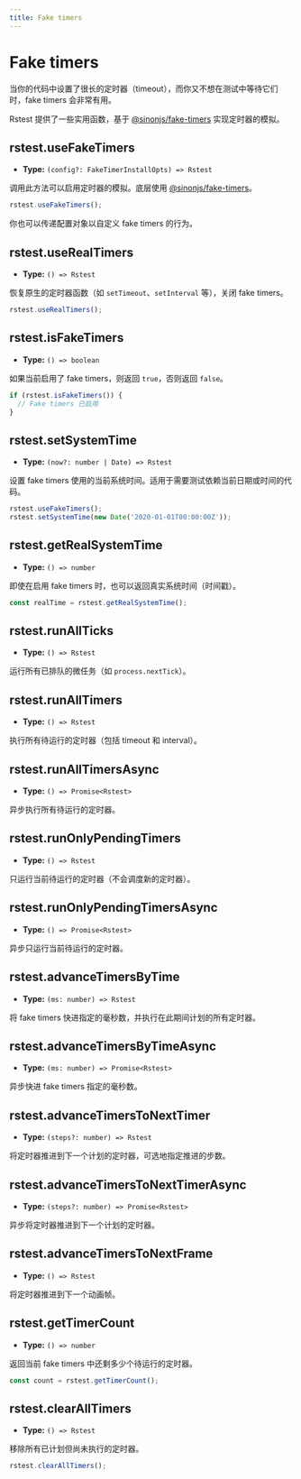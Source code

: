 ```yaml
---
title: Fake timers
---
```


# Fake timers

当你的代码中设置了很长的定时器（timeout），而你又不想在测试中等待它们时，fake timers 会非常有用。

Rstest 提供了一些实用函数，基于 [@sinonjs/fake-timers](https://github.com/node-fake-timers/fake-timers) 实现定时器的模拟。

## rstest.useFakeTimers

- **Type:** `(config?: FakeTimerInstallOpts) => Rstest`

调用此方法可以启用定时器的模拟。底层使用 [@sinonjs/fake-timers](https://github.com/node-fake-timers/fake-timers)。

```ts
rstest.useFakeTimers();
```

你也可以传递配置对象以自定义 fake timers 的行为。

## rstest.useRealTimers

- **Type:** `() => Rstest`

恢复原生的定时器函数（如 `setTimeout`、`setInterval` 等），关闭 fake timers。

```ts
rstest.useRealTimers();
```

## rstest.isFakeTimers

- **Type:** `() => boolean`

如果当前启用了 fake timers，则返回 `true`，否则返回 `false`。

```ts
if (rstest.isFakeTimers()) {
  // Fake timers 已启用
}
```

## rstest.setSystemTime

- **Type:** `(now?: number | Date) => Rstest`

设置 fake timers 使用的当前系统时间。适用于需要测试依赖当前日期或时间的代码。

```ts
rstest.useFakeTimers();
rstest.setSystemTime(new Date('2020-01-01T00:00:00Z'));
```

## rstest.getRealSystemTime

- **Type:** `() => number`

即使在启用 fake timers 时，也可以返回真实系统时间（时间戳）。

```ts
const realTime = rstest.getRealSystemTime();
```

## rstest.runAllTicks

- **Type:** `() => Rstest`

运行所有已排队的微任务（如 `process.nextTick`）。

## rstest.runAllTimers

- **Type:** `() => Rstest`

执行所有待运行的定时器（包括 timeout 和 interval）。

## rstest.runAllTimersAsync

- **Type:** `() => Promise<Rstest>`

异步执行所有待运行的定时器。

## rstest.runOnlyPendingTimers

- **Type:** `() => Rstest`

只运行当前待运行的定时器（不会调度新的定时器）。

## rstest.runOnlyPendingTimersAsync

- **Type:** `() => Promise<Rstest>`

异步只运行当前待运行的定时器。

## rstest.advanceTimersByTime

- **Type:** `(ms: number) => Rstest`

将 fake timers 快进指定的毫秒数，并执行在此期间计划的所有定时器。

## rstest.advanceTimersByTimeAsync

- **Type:** `(ms: number) => Promise<Rstest>`

异步快进 fake timers 指定的毫秒数。

## rstest.advanceTimersToNextTimer

- **Type:** `(steps?: number) => Rstest`

将定时器推进到下一个计划的定时器，可选地指定推进的步数。

## rstest.advanceTimersToNextTimerAsync

- **Type:** `(steps?: number) => Promise<Rstest>`

异步将定时器推进到下一个计划的定时器。

## rstest.advanceTimersToNextFrame

- **Type:** `() => Rstest`

将定时器推进到下一个动画帧。

## rstest.getTimerCount

- **Type:** `() => number`

返回当前 fake timers 中还剩多少个待运行的定时器。

```ts
const count = rstest.getTimerCount();
```

## rstest.clearAllTimers

- **Type:** `() => Rstest`

移除所有已计划但尚未执行的定时器。

```ts
rstest.clearAllTimers();
```
